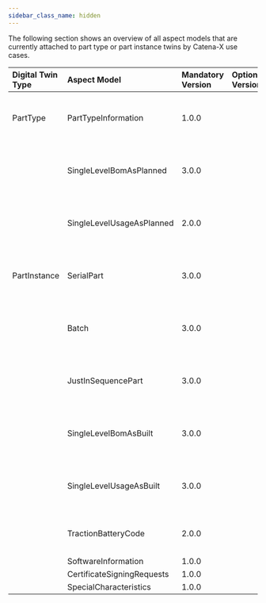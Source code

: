 ```yaml
---
sidebar_class_name: hidden
---
```


<!--
This work is licensed under the CC-BY-4.0 (https://creativecommons.org/licenses/by/4.0/legalcode).

- SPDX-License-Identifier: CC-BY-4.0
- SPDX-FileCopyrightText: 2023 BASF SE
- SPDX-FileCopyrightText: 2023 Bayerische Motoren Werke Aktiengesellschaft (BMW AG)
- SPDX-FileCopyrightText: 2023 Fraunhofer-Gesellschaft zur Foerderung der angewandten Forschung e.V. (represented by Fraunhofer ISST & Fraunhofer IML)
- SPDX-FileCopyrightText: 2023 German Edge Cloud GmbH & Co. KG
- SPDX-FileCopyrightText: 2023 Mercedes Benz AG
- SPDX-FileCopyrightText: 2023 Robert Bosch Manufacturing Solutions GmbH
- SPDX-FileCopyrightText: 2023 SAP SE
- SPDX-FileCopyrightText: 2023 Siemens AG
- SPDX-FileCopyrightText: 2023 T-Systems International GmbH
- SPDX-FileCopyrightText: 2023 ZF Friedrichshafen AG
- SPDX-FileCopyrightText: 2023 Contributors to the Eclipse Foundation
- Source URL: https://github.com/eclipse-tractusx/eclipse-tractusx.github.io/tree/main/docs-kits/kits/Industry%20Core%20Kit (latest version)
-->

The following section shows an overview of all aspect models that are currently attached to part type or part instance twins by Catena-X use cases.

| Digital Twin Type | Aspect Model | Mandatory Version | Optional Versions | KIT | Standard |
| :-- | :-- | :-- | :-- | :-- | :-- |
| PartType | PartTypeInformation | 1.0.0 | | Industry Core | CX-0126 Industry Core: Part Type v2.0.0 |
| | SingleLevelBomAsPlanned | 3.0.0 | | Industry Core | CX-0126 Industry Core: Part Type v2.0.0 |
| | SingleLevelUsageAsPlanned | 2.0.0 | | Industry Core | CX-0126 Industry Core: Part Type v2.0.0 |
| PartInstance | SerialPart | 3.0.0 | | Industry Core | CX-0127 Industry Core: Part Instance v2.0.0 |
| | Batch | 3.0.0 | | Industry Core | CX-0127 Industry Core: Part Instance v2.0.0 |
| | JustInSequencePart | 3.0.0 | | Industry Core | CX-0127 Industry Core: Part Instance v2.0.0 |
| | SingleLevelBomAsBuilt | 3.0.0 | | Industry Core | CX-0127 Industry Core: Part Instance v2.0.0 |
| | SingleLevelUsageAsBuilt | 3.0.0 | | Industry Core | CX-0127 Industry Core: Part Instance v2.0.0 |
| | TractionBatteryCode | 2.0.0 | | Traceability |  CX-0125 Traceability Use Case v2.0.0 |
| | SoftwareInformation | 1.0.0 | | Traceability | N/A |
| | CertificateSigningRequests | 1.0.0 | | Traceability | N/A |
| | SpecialCharacteristics | 1.0.0 | | Traceability | N/A |
